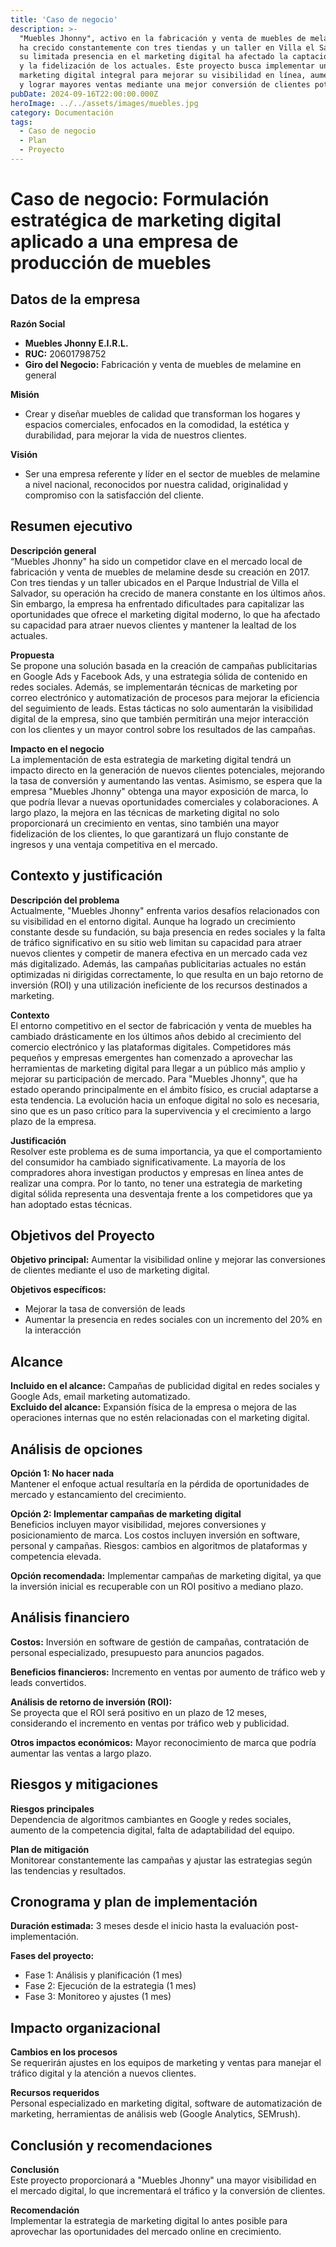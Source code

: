 ```yaml
---
title: 'Caso de negocio'
description: >-
  "Muebles Jhonny", activo en la fabricación y venta de muebles de melamine desde 2017, 
  ha crecido constantemente con tres tiendas y un taller en Villa el Salvador. Sin embargo, 
  su limitada presencia en el marketing digital ha afectado la captación de nuevos clientes 
  y la fidelización de los actuales. Este proyecto busca implementar una estrategia de 
  marketing digital integral para mejorar su visibilidad en línea, aumentar el tráfico web 
  y lograr mayores ventas mediante una mejor conversión de clientes potenciales.
pubDate: 2024-09-16T22:00:00.000Z
heroImage: ../../assets/images/muebles.jpg
category: Documentación
tags:
  - Caso de negocio
  - Plan
  - Proyecto
---
```


# Caso de negocio: Formulación estratégica de marketing digital aplicado a una empresa de producción de muebles

## Datos de la empresa

**Razón Social**

- **Muebles Jhonny E.I.R.L.**
- **RUC:** 20601798752
- **Giro del Negocio:** Fabricación y venta de muebles de melamine en general

**Misión**

- Crear y diseñar muebles de calidad que transforman los hogares y espacios comerciales, enfocados en la comodidad, la estética y durabilidad, para mejorar la vida de nuestros clientes.

**Visión**

- Ser una empresa referente y líder en el sector de muebles de melamine a nivel nacional, reconocidos por nuestra calidad, originalidad y compromiso con la satisfacción del cliente.

## Resumen ejecutivo

**Descripción general**  
“Muebles Jhonny" ha sido un competidor clave en el mercado local de fabricación y venta de muebles de melamine desde su creación en 2017. Con tres tiendas y un taller ubicados en el Parque Industrial de Villa el Salvador, su operación ha crecido de manera constante en los últimos años. Sin embargo, la empresa ha enfrentado dificultades para capitalizar las oportunidades que ofrece el marketing digital moderno, lo que ha afectado su capacidad para atraer nuevos clientes y mantener la lealtad de los actuales.

**Propuesta**  
Se propone una solución basada en la creación de campañas publicitarias en Google Ads y Facebook Ads, y una estrategia sólida de contenido en redes sociales. Además, se implementarán técnicas de marketing por correo electrónico y automatización de procesos para mejorar la eficiencia del seguimiento de leads. Estas tácticas no solo aumentarán la visibilidad digital de la empresa, sino que también permitirán una mejor interacción con los clientes y un mayor control sobre los resultados de las campañas.

**Impacto en el negocio**  
La implementación de esta estrategia de marketing digital tendrá un impacto directo en la generación de nuevos clientes potenciales, mejorando la tasa de conversión y aumentando las ventas. Asimismo, se espera que la empresa "Muebles Jhonny" obtenga una mayor exposición de marca, lo que podría llevar a nuevas oportunidades comerciales y colaboraciones. A largo plazo, la mejora en las técnicas de marketing digital no solo proporcionará un crecimiento en ventas, sino también una mayor fidelización de los clientes, lo que garantizará un flujo constante de ingresos y una ventaja competitiva en el mercado.

## Contexto y justificación

**Descripción del problema**  
Actualmente, "Muebles Jhonny" enfrenta varios desafíos relacionados con su visibilidad en el entorno digital. Aunque ha logrado un crecimiento constante desde su fundación, su baja presencia en redes sociales y la falta de tráfico significativo en su sitio web limitan su capacidad para atraer nuevos clientes y competir de manera efectiva en un mercado cada vez más digitalizado. Además, las campañas publicitarias actuales no están optimizadas ni dirigidas correctamente, lo que resulta en un bajo retorno de inversión (ROI) y una utilización ineficiente de los recursos destinados a marketing.

**Contexto**  
El entorno competitivo en el sector de fabricación y venta de muebles ha cambiado drásticamente en los últimos años debido al crecimiento del comercio electrónico y las plataformas digitales. Competidores más pequeños y empresas emergentes han comenzado a aprovechar las herramientas de marketing digital para llegar a un público más amplio y mejorar su participación de mercado. Para "Muebles Jhonny", que ha estado operando principalmente en el ámbito físico, es crucial adaptarse a esta tendencia. La evolución hacia un enfoque digital no solo es necesaria, sino que es un paso crítico para la supervivencia y el crecimiento a largo plazo de la empresa.

**Justificación**  
Resolver este problema es de suma importancia, ya que el comportamiento del consumidor ha cambiado significativamente. La mayoría de los compradores ahora investigan productos y empresas en línea antes de realizar una compra. Por lo tanto, no tener una estrategia de marketing digital sólida representa una desventaja frente a los competidores que ya han adoptado estas técnicas.

## Objetivos del Proyecto

**Objetivo principal:** Aumentar la visibilidad online y mejorar las conversiones de clientes mediante el uso de marketing digital.

**Objetivos específicos:**

- Mejorar la tasa de conversión de leads
- Aumentar la presencia en redes sociales con un incremento del 20% en la interacción

## Alcance

**Incluido en el alcance:** Campañas de publicidad digital en redes sociales y Google Ads, email marketing automatizado.  
**Excluido del alcance:** Expansión física de la empresa o mejora de las operaciones internas que no estén relacionadas con el marketing digital.

## Análisis de opciones

**Opción 1: No hacer nada**  
Mantener el enfoque actual resultaría en la pérdida de oportunidades de mercado y estancamiento del crecimiento.

**Opción 2: Implementar campañas de marketing digital**  
Beneficios incluyen mayor visibilidad, mejores conversiones y posicionamiento de marca. Los costos incluyen inversión en software, personal y campañas. Riesgos: cambios en algoritmos de plataformas y competencia elevada.

**Opción recomendada:** Implementar campañas de marketing digital, ya que la inversión inicial es recuperable con un ROI positivo a mediano plazo.

## Análisis financiero

**Costos:** Inversión en software de gestión de campañas, contratación de personal especializado, presupuesto para anuncios pagados.

**Beneficios financieros:** Incremento en ventas por aumento de tráfico web y leads convertidos.

**Análisis de retorno de inversión (ROI):**  
Se proyecta que el ROI será positivo en un plazo de 12 meses, considerando el incremento en ventas por tráfico web y publicidad.

**Otros impactos económicos:** Mayor reconocimiento de marca que podría aumentar las ventas a largo plazo.

## Riesgos y mitigaciones

**Riesgos principales**  
Dependencia de algoritmos cambiantes en Google y redes sociales, aumento de la competencia digital, falta de adaptabilidad del equipo.

**Plan de mitigación**  
Monitorear constantemente las campañas y ajustar las estrategias según las tendencias y resultados.

## Cronograma y plan de implementación

**Duración estimada:** 3 meses desde el inicio hasta la evaluación post-implementación.

**Fases del proyecto:**

- Fase 1: Análisis y planificación (1 mes)
- Fase 2: Ejecución de la estrategia (1 mes)
- Fase 3: Monitoreo y ajustes (1 mes)

## Impacto organizacional

**Cambios en los procesos**  
Se requerirán ajustes en los equipos de marketing y ventas para manejar el tráfico digital y la atención a nuevos clientes.

**Recursos requeridos**  
Personal especializado en marketing digital, software de automatización de marketing, herramientas de análisis web (Google Analytics, SEMrush).

## Conclusión y recomendaciones

**Conclusión**  
Este proyecto proporcionará a "Muebles Jhonny" una mayor visibilidad en el mercado digital, lo que incrementará el tráfico y la conversión de clientes.

**Recomendación**  
Implementar la estrategia de marketing digital lo antes posible para aprovechar las oportunidades del mercado online en crecimiento.
